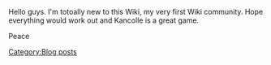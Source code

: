 Hello guys. I'm totoally new to this Wiki, my very first Wiki community. Hope everything would work out and Kancolle is a great game.

Peace
[[Category:Blog posts]]